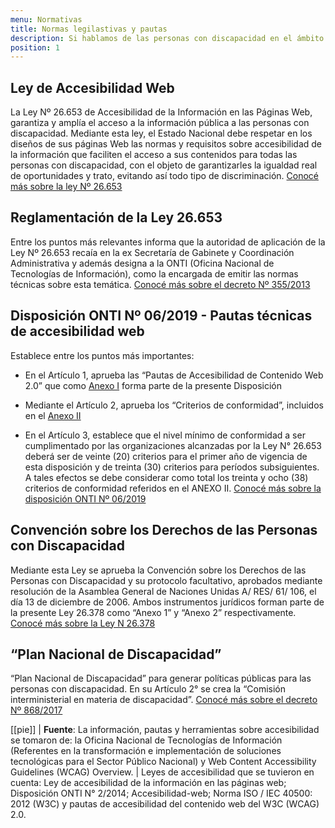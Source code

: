 ```yaml
---
menu: Normativas
title: Normas legilastivas y pautas
description: Si hablamos de las personas con discapacidad en el ámbito de las tecnologías de la información y la comunicación es necesario considerar el aspecto legislativo.
position: 1
---
```


## Ley de Accesibilidad Web

La Ley Nº 26.653 de Accesibilidad de la Información en las Páginas Web, garantiza y amplía el acceso a la información pública a las personas con discapacidad. Mediante esta ley, el Estado Nacional debe respetar en los diseños de sus páginas Web las normas y requisitos sobre accesibilidad de la información que faciliten el acceso a sus contenidos para todas las personas con discapacidad, con el objeto de garantizarles la igualdad real de oportunidades y trato, evitando así todo tipo de discriminación.
[Conocé más sobre la ley Nº 26.653](http://servicios.infoleg.gob.ar/infolegInternet/anexos/175000-179999/175694/norma.htm)

## Reglamentación de la Ley 26.653

Entre los puntos más relevantes informa que la autoridad de aplicación de la Ley Nº 26.653 recaía en la ex Secretaría de Gabinete y Coordinación Administrativa y además designa a la ONTI (Oficina Nacional de Tecnologías de Información), como la encargada de emitir las normas técnicas sobre esta temática.
[Conocé más sobre el decreto Nº 355/2013](http://servicios.infoleg.gob.ar/infolegInternet/anexos/210000-214999/210143/norma.htm)

## Disposición ONTI Nº 06/2019 - Pautas técnicas de accesibilidad web

Establece entre los puntos más importantes:

- En el Artículo 1, aprueba las “Pautas de Accesibilidad de Contenido Web 2.0” que como [Anexo I](http://servicios.infoleg.gob.ar/infolegInternet/anexos/325000-329999/329284/disp6-1.pdf) forma parte de la presente Disposición

- Mediante el Artículo 2, aprueba los “Criterios de conformidad”, incluidos en el [Anexo II](http://servicios.infoleg.gob.ar/infolegInternet/anexos/325000-329999/329284/disp6-2.pdf)

- En el Artículo 3, establece que el nivel mínimo de conformidad a ser cumplimentado por las organizaciones alcanzadas por la Ley N° 26.653 deberá ser de veinte (20) criterios para el primer año de vigencia de esta disposición y de treinta (30) criterios para períodos subsiguientes. A tales efectos se debe considerar como total los treinta y ocho (38) criterios de conformidad referidos en el ANEXO II.
  [Conocé más sobre la disposición ONTI Nº 06/2019](http://servicios.infoleg.gob.ar/infolegInternet/anexos/325000-329999/329284/norma.htm)

## Convención sobre los Derechos de las Personas con Discapacidad

Mediante esta Ley se aprueba la Convención sobre los Derechos de las Personas con Discapacidad y su protocolo facultativo, aprobados mediante resolución de la Asamblea General de Naciones Unidas A/ RES/ 61/ 106, el día 13 de diciembre de 2006. Ambos instrumentos jurídicos forman parte de la presente Ley 26.378 como “Anexo 1” y “Anexo 2” respectivamente.
[Conocé más sobre la Ley N 26.378](http://servicios.infoleg.gob.ar/infolegInternet/anexos/140000-144999/141317/norma.htm)

## “Plan Nacional de Discapacidad”

“Plan Nacional de Discapacidad” para generar políticas públicas para las personas con discapacidad. En su Artículo 2° se crea la “Comisión interministerial en materia de discapacidad”.
[Conocé más sobre el decreto Nº 868/2017](http://servicios.infoleg.gob.ar/infolegInternet/anexos/280000-284999/283868/norma.htm)

[[pie]]
| **Fuente**: La información, pautas y herramientas sobre accesibilidad se tomaron de: la Oficina Nacional de Tecnologías de Información (Referentes en la transformación e implementación de soluciones tecnológicas para el Sector Público Nacional) y Web Content Accessibility Guidelines (WCAG) Overview.
| Leyes de accesibilidad que se tuvieron en cuenta: Ley de accesibilidad de la información en las páginas web; Disposición ONTI N° 2/2014; Accesibilidad-web; Norma ISO / IEC 40500: 2012 (W3C) y pautas de accesibilidad del contenido web del W3C (WCAG) 2.0.
